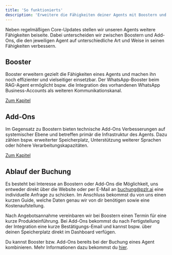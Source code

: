 ```yaml
---
title: 'So funktionierts'
description: 'Erweitere die Fähigkeiten deiner Agents mit Boostern und Add-Ons.'
---
```


Neben regelmäßigen Core-Updates stellen wir unseren Agents weitere Fähigkeiten beiseite. Dabei unterscheiden wir zwischen Boostern und Add-Ons, die den jeweiligen Agent auf unterschiedliche Art und Weise in seinen Fähigkeiten verbessern.

## Booster

Booster erweitern gezielt die Fähigkeiten eines Agents und machen ihn noch effizienter und vielseitiger einsetzbar. Der WhatsApp-Booster beim RAG-Agent ermöglicht bspw. die Integration des vorhandenen WhatsApp Business-Accounts als weiteren Kommunikationskanal.

<a href="https://docs.pzlr.ai/upgrades/booster">Zum Kapitel</a>

## Add-Ons

Im Gegensatz zu Boostern bieten technische Add-Ons Verbesserungen auf systemischer Ebene und betreffen primär die Infrastruktur des Agents. Dazu zählen bspw. erweiterter Speicherplatz, Unterstützung weiterer Sprachen oder höhere Verarbeitungskapazitäten.

<a href="https://docs.pzlr.ai/upgrades/addons">Zum Kapitel</a>

## Ablauf der Buchung

Es besteht bei Interesse an Boostern oder Add-Ons die Möglichkeit, uns entweder direkt über die Website oder per E-Mail an <a href="mailto:buchung@pzlr.ai">buchung@pzlr.ai</a> eine individuelle Anfrage zu schicken. Im Anschluss bekommst du von uns einen kurzen Guide, welche Daten genau wir von dir benötigen sowie eine Kostenaufstellung. 

Nach Angebotsannahme vereinbaren wir bei Boostern einen Termin für eine kurze Produkteinführung. Bei Add-Ons bekommst du nach Fertigstellung der Integration eine kurze Bestätigungs-Email und kannst bspw. über deinen Speicherplatz direkt im Dashboard verfügen.

<Tip>Du kannst Booster bzw. Add-Ons bereits bei der Buchung eines Agent kombinieren. Mehr Informationen dazu bekommst du [hier](https://docs.pzlr.ai/ersteschritte/agentbuchen).</Tip>